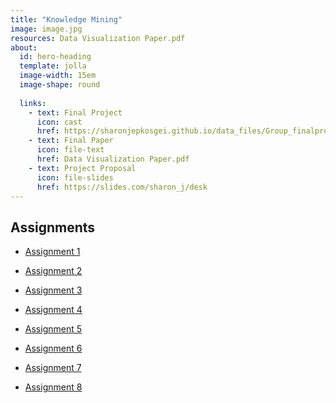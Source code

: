 ---
title: "Knowledge Mining"
image: image.jpg
resources: Data Visualization Paper.pdf
about: 
  id: hero-heading
  template: jolla
  image-width: 15em
  image-shape: round
  
  links: 
    - text: Final Project
      icon: cast
      href: https://sharonjepkosgei.github.io/data_files/Group_finalproject_alt.html
    - text: Final Paper
      icon: file-text
      href: Data Visualization Paper.pdf
    - text: Project Proposal
      icon: file-slides
      href: https://slides.com/sharon_j/desk
---

::: {#hero-heading}
:::

## Assignments

-   [Assignment 1](posts/6323_01.qmd)

-   [Assignment 2](posts/6323_02.qmd)

-   [Assignment 3](posts/6323_03.qmd)

-   [Assignment 4](posts/6323_04.qmd)

-   [Assignment 5](posts/6323_04.qmd)

-   [Assignment 6](posts/6323_06.qmd)

-   [Assignment 7](posts/6323_07.qmd)

-   [Assignment 8](posts/6323_08.qmd)
